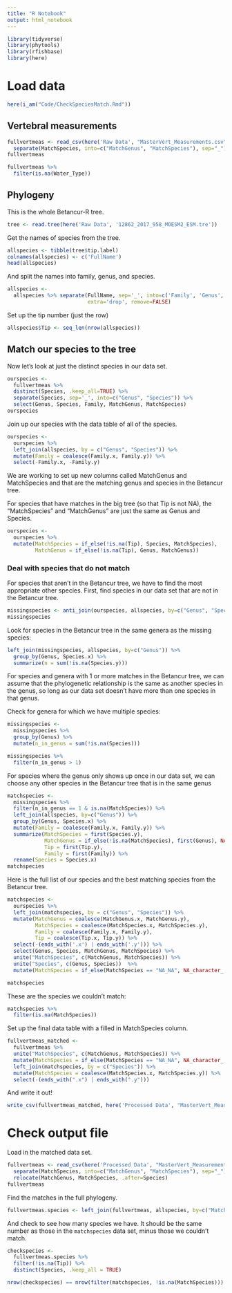 ```yaml
---
title: "R Notebook"
output: html_notebook
---
```


```r
library(tidyverse)
library(phytools)
library(rfishbase)
library(here)
```

# Load data

```r
here(i_am("Code/CheckSpeciesMatch.Rmd"))
```

## Vertebral measurements

```r
fullvertmeas <- read_csv(here('Raw Data', "MasterVert_Measurements.csv")) %>%
  separate(MatchSpecies, into=c("MatchGenus", "MatchSpecies"), sep="_")
fullvertmeas
```

```r
fullvertmeas %>%
  filter(is.na(Water_Type))
```

## Phylogeny

This is the whole Betancur-R tree.
```r
tree <- read.tree(here('Raw Data', '12862_2017_958_MOESM2_ESM.tre'))
```

Get the names of species from the tree.
```r
allspecies <- tibble(tree$tip.label)
colnames(allspecies) <- c('FullName')
head(allspecies)
```

And split the names into family, genus, and species.
```r
allspecies <- 
  allspecies %>% separate(FullName, sep='_', into=c('Family', 'Genus', 'Species'), 
                          extra='drop', remove=FALSE)
```

Set up the tip number (just the row)
```r
allspecies$Tip <- seq_len(nrow(allspecies))
```

## Match our species to the tree

Now let's look at just the distinct species in our data set.
```r
ourspecies <-
  fullvertmeas %>%
  distinct(Species, .keep_all=TRUE) %>%
  separate(Species, sep='_', into=c("Genus", "Species")) %>%
  select(Genus, Species, Family, MatchGenus, MatchSpecies)
ourspecies
```

Join up our species with the data table of all of the species.
```r
ourspecies <-
  ourspecies %>%
  left_join(allspecies, by = c("Genus", "Species")) %>%
  mutate(Family = coalesce(Family.x, Family.y)) %>%
  select(-Family.x, -Family.y)
```

We are working to set up new columns called MatchGenus and MatchSpecies and that are the matching genus and species in the Betancur tree.

For species that have matches in the big tree (so that Tip is not NA), the "MatchSpecies" and "MatchGenus" are just the same as Genus and Species. 
```r
ourspecies <-
  ourspecies %>%
  mutate(MatchSpecies = if_else(!is.na(Tip), Species, MatchSpecies),
         MatchGenus = if_else(!is.na(Tip), Genus, MatchGenus))
```

### Deal with species that do not match

For species that aren't in the Betancur tree, we have to find the most appropriate other species. First, find species in our data set that are not in the Betancur tree.
```r
missingspecies <- anti_join(ourspecies, allspecies, by=c("Genus", "Species"))
missingspecies
```

Look for species in the Betancur tree in the same genera as the missing species:
```r
left_join(missingspecies, allspecies, by=c("Genus")) %>%
  group_by(Genus, Species.x) %>%
  summarize(n = sum(!is.na(Species.y)))
```

For species and genera with 1 or more matches in the Betancur tree, we can assume that the phylogenetic relationship is the same as another species in the genus, so long as our data set doesn't have more than one species in that genus.

Check for genera for which we have multiple species:
```r
missingspecies <-
  missingspecies %>%
  group_by(Genus) %>%
  mutate(n_in_genus = sum(!is.na(Species)))

missingspecies %>%
  filter(n_in_genus > 1)
```

For species where the genus only shows up once in our data set, we can choose any other species in the Betancur tree that is in the same genus
```r
matchspecies <-
  missingspecies %>%
  filter(n_in_genus == 1 & is.na(MatchSpecies)) %>%
  left_join(allspecies, by=c("Genus")) %>%
  group_by(Genus, Species.x) %>%
  mutate(Family = coalesce(Family.x, Family.y)) %>%
  summarize(MatchSpecies = first(Species.y),
            MatchGenus = if_else(!is.na(MatchSpecies), first(Genus), NA_character_),
            Tip = first(Tip.y),
            Family = first(Family)) %>%
  rename(Species = Species.x)
matchspecies
```

Here is the full list of our species and the best matching species from the Betancur tree.
```r
matchspecies <-
  ourspecies %>%
  left_join(matchspecies, by = c("Genus", "Species")) %>%
  mutate(MatchGenus = coalesce(MatchGenus.x, MatchGenus.y),
         MatchSpecies = coalesce(MatchSpecies.x, MatchSpecies.y),
         Family = coalesce(Family.x, Family.y),
         Tip = coalesce(Tip.x, Tip.y)) %>%
  select(-(ends_with('.x') | ends_with('.y'))) %>%
  select(Genus, Species, MatchGenus, MatchSpecies) %>%
  unite("MatchSpecies", c(MatchGenus, MatchSpecies)) %>%
  unite("Species", c(Genus, Species))  %>%
  mutate(MatchSpecies = if_else(MatchSpecies == "NA_NA", NA_character_, MatchSpecies))

matchspecies
```

These are the species we couldn't match:
```r
matchspecies %>%
  filter(is.na(MatchSpecies))
```


Set up the final data table with a filled in MatchSpecies column.
```r
fullvertmeas_matched <-
  fullvertmeas %>%
  unite("MatchSpecies", c(MatchGenus, MatchSpecies)) %>%
  mutate(MatchSpecies = if_else(MatchSpecies == "NA_NA", NA_character_, MatchSpecies)) %>%
  left_join(matchspecies, by = c("Species")) %>%
  mutate(MatchSpecies = coalesce(MatchSpecies.x, MatchSpecies.y)) %>%
  select(-(ends_with(".x") | ends_with(".y")))
```

And write it out!
```r
write_csv(fullvertmeas_matched, here('Processed Data', "MasterVert_Measurements_Matched.csv"))
```


# Check output file

Load in the matched data set.
```r
fullvertmeas <- read_csv(here('Processed Data', "MasterVert_Measurements_Matched.csv")) %>%
  separate(MatchSpecies, into=c("MatchGenus", "MatchSpecies"), sep="_") %>%
  relocate(MatchGenus, MatchSpecies, .after=Species)
fullvertmeas
```

Find the matches in the full phylogeny.
```r
fullvertmeas.species <- left_join(fullvertmeas, allspecies, by=c("MatchGenus"="Genus", "MatchSpecies"="Species"))
```

And check to see how many species we have. It should be the same number as those in the `matchspecies` data set, minus those we couldn't match.
```r
checkspecies <-
  fullvertmeas.species %>%
  filter(!is.na(Tip)) %>%
  distinct(Species, .keep_all = TRUE)
```

```r
nrow(checkspecies) == nrow(filter(matchspecies, !is.na(MatchSpecies)))
```


